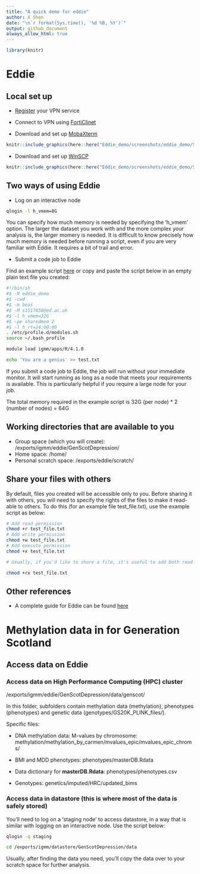 ---
title: "A quick demo for eddie"
author: X Shen  
date: "\n`r format(Sys.time(), '%d %B, %Y')`"
output: github_document
always_allow_html: true
---

```{r}
library(knitr)
```

# Eddie

## Local set up

-  [Register](https://www.ed.ac.uk/information-services/computing/desktop-personal/vpn/vpn-service-registration) your VPN service

-  Connect to VPN using [FortiClinet](https://www.ed.ac.uk/information-services/computing/desktop-personal/vpn/forticlient-vpn)

-  Download and set up [MobaXterm](https://mobaxterm.mobatek.net/download.html)

```{r,echo=F,fig.height=6,fig.width=12}
knitr::include_graphics(here::here("Eddie_demo/screenshots/eddie_demo/Slide1.PNG"))
```

-  Download and set up [WinSCP](https://winscp.en.softonic.com/download?utm_source=SEM&utm_medium=paid&utm_campaign=EN_desktop_UK_conversions_DSA&gclid=Cj0KCQjwspKUBhCvARIsAB2IYus2vr4tG52r090sgZ7XlNQh5FuFbxa5p9kuW9GoFBL3iyIYzs5oXUgaAhP2EALw_wcB)

```{r,echo=F,fig.height=6,fig.width=12}
knitr::include_graphics(here::here("Eddie_demo/screenshots/eddie_demo/Slide2.PNG"))
```

## Two ways of using Eddie

-  Log on an interactive node


```{bash, eval=F}
qlogin -l h_vmem=8G
```

You can specify how much memory is needed by specifying the 'h_vmem' option. The larger the dataset you work with and the more complex your analysis is, the larger momery is needed. It is difficult to know precisely how much memory is needed before running a script, even if you are very familiar with Eddie. It requires a bit of trail and error.

-  Submit a code job to Eddie

Find an example script [here](https://github.com/xshen796/CodingClubPsych/blob/master/Eddie_demo/Eddie_job) or copy and paste the script below in an empty plain text file you created:

```{bash,eval=F}
#!/bin/sh
#$ -N eddie_demo
#$ -cwd
#$ -m beas
#$ -M s1517658@ed.ac.uk
#$ -l h_vmem=32G
#$ -pe sharedmem 2
#$ -l h_rt=24:00:00
. /etc/profile.d/modules.sh
source ~/.bash_profile

module load igmm/apps/R/4.1.0

echo 'You are a genius' >> test.txt
```

If you submit a code job to Eddie, the job will run without your immediate monitor. It will start running as long as a node that meets your requirements is available. This is particularly helpful if you require a large node for your job.

The total memory required in the example script is 32G (per node) * 2 (number of nodes) = 64G

## Working directories that are available to you

-  Group space (which you will create): /exports/igmm/eddie/GenScotDepression/<userfolder>
-  Home space: /home/<UII>
-  Personal scratch space: /exports/eddie/scratch/<UII>

## Share your files with others

By default, files you created will be accessible only to you. Before sharing it with others, you will need to specify the rights of the files to make it read-able to others. To do this (for an example file test_file.txt), use the example script as below:

```{bash,eval=F}
# Add read permission
chmod +r test_file.txt
# Add write permission
chmod +w test_file.txt
# Add execute permission
chmod +x test_file.txt

# Usually, if you'd like to share a file, it's useful to add both read and execute permission to the file

chmod +rx test_file.txt
```

## Other references

-  A complete guide for Eddie can be found [here](https://www.wiki.ed.ac.uk/pages/viewpage.action?spaceKey=ResearchServices&title=Eddie)

# Methylation data in for Generation Scotland

## Access data on Eddie

### Access data on High Performance Computing (HPC) cluster

/exports/igmm/eddie/GenScotDepression/data/genscot/

In this folder, subfolders contain methylation data (methylation), phenotypes (phenotypes) and genetic data (genotypes/GS20K_PLINK_files/).

Specific files:

-  DNA methylation data: M-values by chromosome: methylation/methylation_by_carmen/mvalues_epic/mvalues_epic_chroms/

-  BMI and MDD phenotypes: phenotypes/masterDB.Rdata

-  Data dictionary for **masterDB.Rdata**: phenotypes/phenotypes.csv

-  Genotypes: genetics/imputed/HRC/updated_bims

### Access data in datastore (this is where most of the data is safely stored)

You'll need to log on a 'staging node' to access datastore, in a way that is similar with logging on an interactive node. Use the script below:

```{bash,eval=F}
qlogin -q staging

cd /exports/igmm/datastore/GenScotDepression/data
```


Usually, after finding the data you need, you'll copy the data over to your scratch space for further analysis.